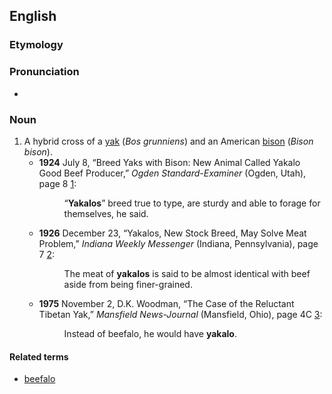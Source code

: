 {{rfv}}
==English==

===Etymology===

{{blend|yak|buffalo}}

===Pronunciation===
*{{IPA|ˈjækəloʊ}} {{qualifier|US}}

===Noun===
{{en-noun}}

# A hybrid cross of a [[yak]] (''Bos grunniens'') and an American [[bison]] (''Bison bison'').
#*'''1924''' July 8, “Breed Yaks with Bison: New Animal Called Yakalo Good Beef Producer,” ''Ogden Standard-Examiner'' (Ogden, Utah), page 8 [http://www.newspaperarchive.com/PdfViewer.aspx?img=49928449]: 
#*:“'''Yakalos'''” breed true to type, are sturdy and able to forage for themselves, he said.
#*'''1926''' December 23, “Yakalos, New Stock Breed, May Solve Meat Problem,” ''Indiana Weekly Messenger'' (Indiana, Pennsylvania), page 7 [http://www.newspaperarchive.com/PdfViewer.aspx?img=11285180]:
#*:The meat of '''yakalos''' is said to be almost identical with beef aside from being finer-grained.
#*'''1975''' November 2, D.K. Woodman, “The Case of the Reluctant Tibetan Yak,” ''Mansfield News-Journal'' (Mansfield, Ohio), page 4C [http://www.newspaperarchive.com/PdfViewer.aspx?img=18299173]:
#*:Instead of beefalo, he would have '''yakalo'''.

====Related terms====
*[[beefalo]]